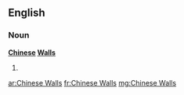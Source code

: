 ==English==
===Noun===
'''[[Chinese]] [[Walls]]'''
#{{plural of|Chinese Wall}}

[[ar:Chinese Walls]]
[[fr:Chinese Walls]]
[[mg:Chinese Walls]]